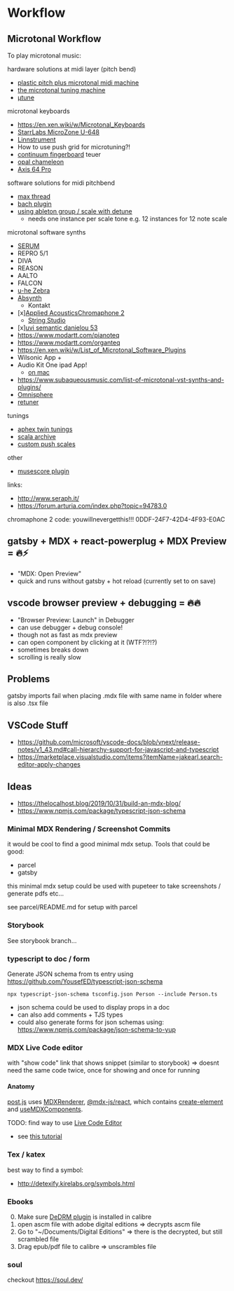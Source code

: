 # Workflow

## Microtonal Workflow

To play microtonal music:

hardware solutions at midi layer (pitch bend)
- [plastic pitch plus microtonal midi machine](https://www.tindie.com/products/sonoclast/plastic-pitch-plus-microtonal-midi-machine/)
- [the microtonal tuning machine](https://hpi.zentral.zone/tbx2)
- [µtune](https://tubbutec.de/%C2%B5tune/)

microtonal keyboards
- https://en.xen.wiki/w/Microtonal_Keyboards
- [StarrLabs MicroZone U-648](https://www.gearslutz.com/board/electronic-music-instruments-and-electronic-music-production/1245220-microzone-u-648-a.html)
- [Linnstrument](https://www.gearslutz.com/board/roger-linn-design/linnstrument-g27058/)
- How to use push grid for microtuning?!
- [continuum fingerboard](https://www.hakenaudio.com/slim-continuums) teuer
- [opal chameleon](http://www.shapeofmusic.com/pricing.php)
- [Axis 64 Pro](https://reverb.com/item/10857475-c-thru-music-axis-64-pro-midi-controller-w-road-case-silver)

software solutions for midi pitchbend
- [max thread](https://cycling74.com/forums/microtonal-midi-cents-to-pitch-bends)
- [bach plugin](https://cycling74.com/forums/bach-score-bach-ezmidiplay-logic)
- [using ableton group / scale with detune](https://www.youtube.com/watch?v=d5a0UulvczY&feature=emb_title)
  - needs one instance per scale tone e.g. 12 instances for 12 note scale

microtonal software synths
- [SERUM](https://xferrecords.com/products/serum)
- REPRO 5/1
- DIVA 
- REASON
- AALTO
- FALCON
- [u-he Zebra](https://u-he.com/products/zebra2/)
- [Absynth](https://www.native-instruments.com/de/products/komplete/synths/absynth-5/)
  - Kontakt
- [x][Applied AcousticsChromaphone 2](https://www.applied-acoustics.com/chromaphone-2/)
  - [String Studio](https://www.applied-acoustics.com/string-studio-vs-3/)
- [x][uvi semantic danielou 53](https://encyclotronic.com/apps/microtonal/uvi-semantic-dani%C3%A9lou-53-r23/#videos)
- https://www.modartt.com/pianoteq
- https://www.modartt.com/organteq
- https://en.xen.wiki/w/List_of_Microtonal_Software_Plugins
- Wilsonic App +
- Audio Kit One ipad App!
  - [on mac](https://forum.audiob.us/discussion/30058/running-audiokit-synth-one-on-a-mac-sure-using-an-emulator-in-xcode)
- https://www.subaqueousmusic.com/list-of-microtonal-vst-synths-and-plugins/
- [Omnisphere](https://www.spectrasonics.net/products/omnisphere/)
- [retuner](https://encyclotronic.com/apps/microtonal/retuner-r24/)

tunings
- [aphex twin tunings](https://www.reddit.com/r/edmproduction/comments/6zqawj/aphex_twins_custom_tuning_files_extracted_from/)
- [scala archive](http://www.huygens-fokker.org/docs/scales.zip)
- [custom push scales](https://julienbayle.studio/ableton-live-push/#scales)

other
- [musescore plugin](https://github.com/euwbah/musescore-n-tet-plugins)

links:
- http://www.seraph.it/
- https://forum.arturia.com/index.php?topic=94783.0

chromaphone 2 code: youwillnevergetthis!!! 0DDF-24F7-42D4-4F93-E0AC



## gatsby + MDX + react-powerplug + MDX Preview = 🔥⚡

- "MDX: Open Preview"
- quick and runs without gatsby + hot reload (currently set to on save)

## vscode browser preview + debugging = 🔥🔥

- "Browser Preview: Launch" in Debugger
- can use debugger + debug console!
- though not as fast as mdx preview
- can open component by clicking at it (WTF?!?!?)
- sometimes breaks down
- scrolling is really slow

## Problems

gatsby imports fail when placing .mdx file with same name in folder where is also .tsx file

## VSCode Stuff

- https://github.com/microsoft/vscode-docs/blob/vnext/release-notes/v1_43.md#call-hierarchy-support-for-javascript-and-typescript
- https://marketplace.visualstudio.com/items?itemName=jakearl.search-editor-apply-changes

## Ideas

- https://thelocalhost.blog/2019/10/31/build-an-mdx-blog/
- https://www.npmjs.com/package/typescript-json-schema

### Minimal MDX Rendering / Screenshot Commits

it would be cool to find a good minimal mdx setup. Tools that could be good:

- parcel
- gatsby

this minimal mdx setup could be used with pupeteer to take screenshots / generate pdfs etc...

see parcel/README.md for setup with parcel

### Storybook

See storybook branch...

### typescript to doc / form

Generate JSON schema from ts entry using https://github.com/YousefED/typescript-json-schema

`npx typescript-json-schema tsconfig.json Person --include Person.ts`

- json schema could be used to display props in a doc
- can also add comments + TJS types
- could also generate forms for json schemas using: https://www.npmjs.com/package/json-schema-to-yup

### MDX Live Code editor

with "show code" link that shows snippet (similar to storybook)
=> doesnt need the same code twice, once for showing and once for running

#### Anatomy

[post.js](https://github.com/gatsbyjs/gatsby/blob/master/packages/gatsby-theme-blog/src/components/post.js) uses
[MDXRenderer](https://github.com/gatsbyjs/gatsby/blob/master/packages/gatsby-plugin-mdx/mdx-renderer.js), [@mdx-js/react](https://github.com/mdx-js/mdx/blob/master/packages/react/src/index.js), which contains
[create-element](https://github.com/mdx-js/mdx/blob/master/packages/react/src/create-element.js) and
[useMDXComponents](https://github.com/mdx-js/mdx/blob/master/packages/react/src/context.js).

TODO: find way to use [Live Code Editor](https://mdxjs.com/guides/live-code)

- see [this tutorial](https://egghead.io/lessons/react-create-a-live-code-component-with-gatsby-mdx-and-react-live)

### Tex / katex

best way to find a symbol:

- http://detexify.kirelabs.org/symbols.html

### Ebooks

0. Make sure [DeDRM plugin](https://github.com/apprenticeharper/DeDRM_tools/releases) is installed in calibre
1. open ascm file with adobe digital editions => decrypts ascm file
2. Go to "~/Documents/Digital Editions" => there is the decrypted, but still scrambled file
3. Drag epub/pdf file to calibre => unscrambles file

### soul

checkout https://soul.dev/